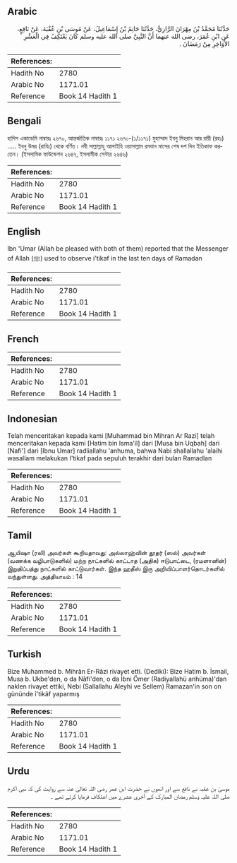 ## Arabic


<div dir="rtl" lang="ar" style={{fontSize:'larger',backgroundColor:'#f8f9fa',padding:20}}>
حَدَّثَنَا مُحَمَّدُ بْنُ مِهْرَانَ الرَّازِيُّ، حَدَّثَنَا حَاتِمُ بْنُ إِسْمَاعِيلَ، عَنْ مُوسَى بْنِ عُقْبَةَ، عَنْ نَافِعٍ، عَنِ ابْنِ عُمَرَ، رضى الله عنهما أَنَّ النَّبِيَّ صلى الله عليه وسلم كَانَ يَعْتَكِفُ فِي الْعَشْرِ الأَوَاخِرِ مِنْ رَمَضَانَ ‏.‏
</div>
<div style={{backgroundColor:'#f8f9fa',padding:20, marginBottom: 10}}><table> <thead> <tr> <th>References:</th> <th></th> </tr> </thead> <tbody><tr><td>Hadith No</td><td>2780</td></tr><tr><td>Arabic No</td><td>1171.01</td></tr><tr><td>Reference</td><td>Book 14 Hadith 1</td></tr></tbody></table></div>

## Bengali


<div dir="ltr" lang="bn" style={{fontSize:'larger',backgroundColor:'#f8f9fa',padding:20}}>
হাদিস একাডেমি নাম্বারঃ ২৬৭০, আন্তর্জাতিক নাম্বারঃ ১১৭১ ২৬৭০-(১/১১৭১) মুহাম্মাদ ইবনু মিহরান আর রায়ী (রহঃ) ..... ইবনু উমর (রাযিঃ) থেকে বর্ণিত। নবী সাল্লাল্লাহু আলাইহি ওয়াসাল্লাম রমযান মাসের শেষ দশ দিন ইতিকাফ করতেন। (ইসলামিক ফাউন্ডেশন ২৬৪৭, ইসলামীক সেন্টার ২৬৪৬)
</div>
<div style={{backgroundColor:'#f8f9fa',padding:20, marginBottom: 10}}><table> <thead> <tr> <th>References:</th> <th></th> </tr> </thead> <tbody><tr><td>Hadith No</td><td>2780</td></tr><tr><td>Arabic No</td><td>1171.01</td></tr><tr><td>Reference</td><td>Book 14 Hadith 1</td></tr></tbody></table></div>

## English


<div dir="ltr" lang="en" style={{fontSize:'larger',backgroundColor:'#f8f9fa',padding:20}}>
Ibn 'Umar (Allah be pleased with both of them) reported that the Messenger of Allah (ﷺ) used to observe i'tikaf in the last ten days of Ramadan
</div>
<div style={{backgroundColor:'#f8f9fa',padding:20, marginBottom: 10}}><table> <thead> <tr> <th>References:</th> <th></th> </tr> </thead> <tbody><tr><td>Hadith No</td><td>2780</td></tr><tr><td>Arabic No</td><td>1171.01</td></tr><tr><td>Reference</td><td>Book 14 Hadith 1</td></tr></tbody></table></div>

## French


<div dir="ltr" lang="fr" style={{fontSize:'larger',backgroundColor:'#f8f9fa',padding:20}}>

</div>
<div style={{backgroundColor:'#f8f9fa',padding:20, marginBottom: 10}}><table> <thead> <tr> <th>References:</th> <th></th> </tr> </thead> <tbody><tr><td>Hadith No</td><td>2780</td></tr><tr><td>Arabic No</td><td>1171.01</td></tr><tr><td>Reference</td><td>Book 14 Hadith 1</td></tr></tbody></table></div>

## Indonesian


<div dir="ltr" lang="id" style={{fontSize:'larger',backgroundColor:'#f8f9fa',padding:20}}>
Telah menceritakan kepada kami [Muhammad bin Mihran Ar Razi] telah menceritakan kepada kami [Hatim bin Isma'il] dari [Musa bin Uqbah] dari [Nafi'] dari [Ibnu Umar] radliallahu 'anhuma, bahwa Nabi shallallahu 'alaihi wasallam melakukan I'tikaf pada sepuluh terakhir dari bulan Ramadlan
</div>
<div style={{backgroundColor:'#f8f9fa',padding:20, marginBottom: 10}}><table> <thead> <tr> <th>References:</th> <th></th> </tr> </thead> <tbody><tr><td>Hadith No</td><td>2780</td></tr><tr><td>Arabic No</td><td>1171.01</td></tr><tr><td>Reference</td><td>Book 14 Hadith 1</td></tr></tbody></table></div>

## Tamil


<div dir="ltr" lang="ta" style={{fontSize:'larger',backgroundColor:'#f8f9fa',padding:20}}>
ஆயிஷா (ரலி) அவர்கள் கூறியதாவது: அல்லாஹ்வின் தூதர் (ஸல்) அவர்கள் (வணக்க வழிபாடுகளில்) மற்ற நாட்களில் காட்டாத (அதிக) ஈடுபாட்டை, (ரமளானின்) இறுதிப்பத்து நாட்களில் காட்டுவார்கள். இந்த ஹதீஸ் இரு அறிவிப்பாளர்தொடர்களில் வந்துள்ளது. அத்தியாயம் : 14
</div>
<div style={{backgroundColor:'#f8f9fa',padding:20, marginBottom: 10}}><table> <thead> <tr> <th>References:</th> <th></th> </tr> </thead> <tbody><tr><td>Hadith No</td><td>2780</td></tr><tr><td>Arabic No</td><td>1171.01</td></tr><tr><td>Reference</td><td>Book 14 Hadith 1</td></tr></tbody></table></div>

## Turkish


<div dir="ltr" lang="tr" style={{fontSize:'larger',backgroundColor:'#f8f9fa',padding:20}}>
Bize Muhammed b. Mihrân Er-Râzi rivayet etti. (Dediki): Bize Hatim b. İsmail, Musa b. Ukbe'den, o da Nâfi'den, o da İbni Ömer (Radiyallahü anhüma)'dan naklen rivayet ettiki, Nebi (Sallallahu Aleyhi ve Sellem) Ramazan'in son on gününde î'tikâf yaparmış
</div>
<div style={{backgroundColor:'#f8f9fa',padding:20, marginBottom: 10}}><table> <thead> <tr> <th>References:</th> <th></th> </tr> </thead> <tbody><tr><td>Hadith No</td><td>2780</td></tr><tr><td>Arabic No</td><td>1171.01</td></tr><tr><td>Reference</td><td>Book 14 Hadith 1</td></tr></tbody></table></div>

## Urdu


<div dir="rtl" lang="ur" style={{fontSize:'larger',backgroundColor:'#f8f9fa',padding:20}}>
موسیٰ بن عقبہ نے نافع سے اور انھوں نے حضرت ابن عمر رضی اللہ تعالیٰ عنہ سے روایت کی کہ نبی اکرم صلی اللہ علیہ وسلم رمضان المبارک کے آخری عشرے میں اعتکاف فرمایا کرتے تھے ۔
</div>
<div style={{backgroundColor:'#f8f9fa',padding:20, marginBottom: 10}}><table> <thead> <tr> <th>References:</th> <th></th> </tr> </thead> <tbody><tr><td>Hadith No</td><td>2780</td></tr><tr><td>Arabic No</td><td>1171.01</td></tr><tr><td>Reference</td><td>Book 14 Hadith 1</td></tr></tbody></table></div>